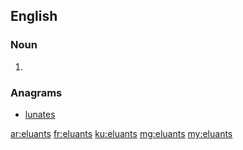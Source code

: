 ==English==

===Noun===
{{head|en|plural}}

# {{plural of|eluant|lang=en}}

===Anagrams===
* [[lunates#English|lunates]]

[[ar:eluants]]
[[fr:eluants]]
[[ku:eluants]]
[[mg:eluants]]
[[my:eluants]]